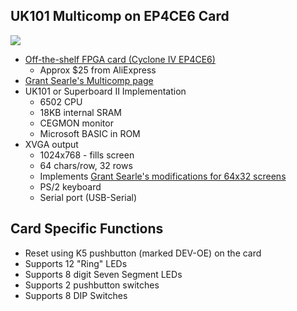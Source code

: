 == UK101 Multicomp on EP4CE6 Card ==

<img src="http://land-boards.com/blwiki/images/9/94/A-C4E10_Card_002.PNG"></img>

* [http://land-boards.com/blwiki/index.php?title=A-C4E6_Cyclone_IV_FPGA_EP4CE10E22C8N_Development_Board#Pin_List Off-the-shelf FPGA card (Cyclone IV EP4CE6)]
** Approx $25 from AliExpress
* [http://searle.hostei.com/grant/Multicomp/index.html Grant Searle's Multicomp page]
* UK101 or Superboard II Implementation
** 6502 CPU
** 18KB internal SRAM
** CEGMON monitor
** Microsoft BASIC in ROM
* XVGA output
** 1024x768 - fills screen
** 64 chars/row, 32 rows
** Implements [http://searle.hostei.com/grant/uk101FPGA/index.html#Modification3 Grant Searle's modifications for 64x32 screens]
** PS/2 keyboard
** Serial port (USB-Serial)

== Card Specific Functions ==

* Reset using K5 pushbutton (marked DEV-OE) on the card
* Supports 12 "Ring" LEDs
* Supports 8 digit Seven Segment LEDs
* Supports 2 pushbutton switches
* Supports 8 DIP Switches

